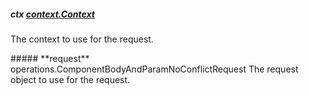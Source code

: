 
##### **ctx** [context.Context](https://pkg.go.dev/context#Context)
The context to use for the request.

<Collapsible>
    ##### **request** operations.ComponentBodyAndParamNoConflictRequest
    The request object to use for the request.
    <Collapsible.Break/>
    <ComponentBodyAndParamNoConflictRequest/>
</Collapsible>

